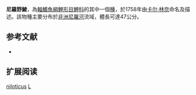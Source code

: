 {{Speciesbox
| name = 尼羅野鯪
| image = 
| status = LC
| status_system = iucn3.1
| genus = Labeo
| species = niloticus
| authority = [[Linnaeus|Linnaeus]], 1758
| synonyms = *''Cyprinus niloticus''<br /><small>Forsskål, 1775</small>
*''Cyprinus niloticus''<br /><small>Linnaeus, 1758</small>
*''Labeo vulgaris''<br /><small>Forsskål, 1775</small>
}}
'''尼羅野鯪'''，為[[輻鰭魚綱|輻鰭魚綱]][[鯉形目|鯉形目]][[鯉科|鯉科]]的其中一個[[種|種]]，於1758年由[[卡尔·林奈|卡尔·林奈]]命名及描述。該物種主要分布於[[非洲|非洲]][[尼羅河|尼羅河]]流域，體長可達47公分。

== 参考文献 ==
{{refbegin}}
*{{FishBase_species|genus=Labeo|species=niloticus|year=2011|month=12}}
{{refend}}

== 扩展阅读 ==
{{refbegin}}
{{wikispecies-inline|Labeo nigripinnis|尼羅野鯪}}
{{refend}}
{{Taxonbar|from=Q1929370}}

[[Category:野鯪屬|niloticus]]
[[Category:1758年描述的魚類|L]]


{{魚類小作品}}